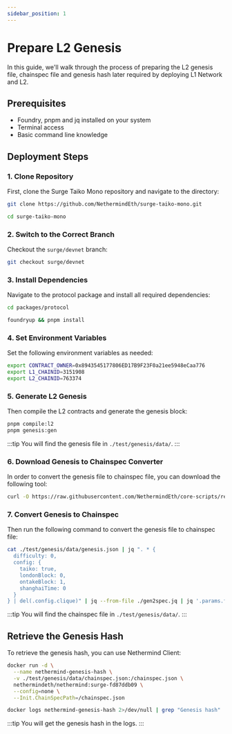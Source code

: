 ```yaml
---
sidebar_position: 1
---
```


# Prepare L2 Genesis

In this guide, we'll walk through the process of preparing the L2 genesis file, chainspec file and genesis hash later required by deploying L1 Network and L2.

## Prerequisites

- Foundry, pnpm and jq installed on your system
- Terminal access
- Basic command line knowledge

## Deployment Steps

### 1. Clone Repository

First, clone the Surge Taiko Mono repository and navigate to the directory:

```bash
git clone https://github.com/NethermindEth/surge-taiko-mono.git

cd surge-taiko-mono
```

### 2. Switch to the Correct Branch

Checkout the `surge/devnet` branch:

```bash
git checkout surge/devnet
```

### 3. Install Dependencies

Navigate to the protocol package and install all required dependencies:

```bash
cd packages/protocol

foundryup && pnpm install
```

### 4. Set Environment Variables

Set the following environment variables as needed:

```bash
export CONTRACT_OWNER=0x8943545177806ED17B9F23F0a21ee5948eCaa776
export L1_CHAINID=3151908
export L2_CHAINID=763374
```

### 5. Generate L2 Genesis

Then compile the L2 contracts and generate the genesis block:

```bash
pnpm compile:l2
pnpm genesis:gen
```

:::tip
You will find the genesis file in `./test/genesis/data/`.
:::

### 6. Download Genesis to Chainspec Converter

In order to convert the genesis file to chainspec file, you can download the following tool:

```bash
curl -O https://raw.githubusercontent.com/NethermindEth/core-scripts/refs/heads/main/gen2spec/gen2spec.jq
```

### 7. Convert Genesis to Chainspec

Then run the following command to convert the genesis file to chainspec file:

```bash
cat ./test/genesis/data/genesis.json | jq ". * {
  difficulty: 0,
  config: {
    taiko: true,
    londonBlock: 0,
    ontakeBlock: 1,
    shanghaiTime: 0
  }
} | del(.config.clique)" | jq --from-file ./gen2spec.jq | jq '.params.feeCollector = "0x0000000000000000000000000000000000000000"' > ./test/genesis/data/chainspec.json
```

:::tip
You will find the chainspec file in `./test/genesis/data/`.
:::

## Retrieve the Genesis Hash

To retrieve the genesis hash, you can use Nethermind Client:

```bash
docker run -d \
  --name nethermind-genesis-hash \
  -v ./test/genesis/data/chainspec.json:/chainspec.json \
  nethermindeth/nethermind:surge-fd87ddb09 \
  --config=none \
  --Init.ChainSpecPath=/chainspec.json

docker logs nethermind-genesis-hash 2>/dev/null | grep "Genesis hash" | head -n 1 | sed 's/.*Genesis hash : \(.*\)/\1/'
```

:::tip
You will get the genesis hash in the logs.
:::
